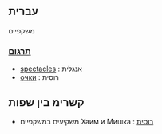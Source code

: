 ==עברית==
משקפיים 
===[[תרגום]]===
*[[spectacles]] : אנגלית  
*[[очки]] : רוסית   

==קשרימ בין שפות== 
* משקיעים  במשקפיים Хаим и Мишка : [[רוסית]]